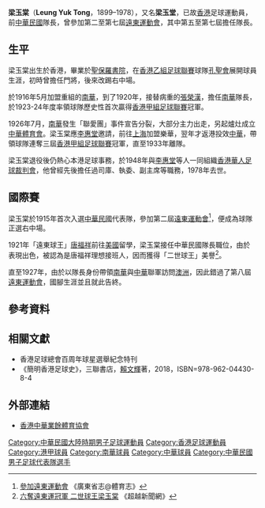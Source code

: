 {{noteTA
|G1=足球
}}
{{Football manager infobox
| playername= 梁玉棠
| fullname = 梁玉棠
| nickname = 二世球王
| image = 
| birth_date = 1899
| birth_place =  {{HKG-1876}}
| death_date = 1978
| death_place = {{HKG-1959}}
| height = 182cm
| currentclub  =
| position = 右中場
| years = 1910–1916 <br> 1916–1926 <br> 1926–1927 <br> 1927–1933
| clubs = [[孔聖會|孔聖會]] <br> [[南華足球隊|南華]] <br> 上海樂華 <br> [[中華體育會|中華]]
| caps(goals) =
| nationalyears = 1915–1927
| nationalteam = [[中華台北男子足球代表隊|中華民國]]
| nationalcaps(goals) = 
| manageryears        = 
| managerclubs        = 
}}

'''梁玉棠'''（'''Leung Yuk Tong'''，1899–1978），又名'''梁玉堂'''，已故[[香港|香港]]足球運動員，前[[中華台北男子足球代表隊|中華民國]]隊長，曾參加第二至第七屆[[遠東運動會|遠東運動會]]，其中第五至第七屆擔任隊長。

==生平==
梁玉棠出生於香港，畢業於[[聖保羅書院|聖保羅書院]]，在[[香港乙組足球聯賽|香港乙組足球聯賽]]球隊[[孔聖會|孔聖會]]展開球員生涯，初時曾擔任門將，後來改踢右中場。

於1916年5月加盟重組的[[南華足球隊|南華]]，到了1920年，接替病重的[[張榮漢|張榮漢]]，擔任[[南華足球隊|南華]]隊長，於1923-24年度率領球隊歷史性首次贏得[[香港甲組足球聯賽|香港甲組足球聯賽]]冠軍。

1926年7月，[[南華足球隊|南華]]發生「聯愛團」事件宣告分裂，大部分主力出走，另起爐灶成立[[中華體育會|中華體育會]]。梁玉棠應[[李惠堂|李惠堂]]邀請，前往[[上海|上海]]加盟樂華，翌年才返港投效[[中華體育會|中華]]，帶領球隊連奪三屆[[香港甲組足球聯賽|香港甲組足球聯賽]]冠軍，直至1933年離隊。

梁玉棠退役後仍熱心本港足球事務，於1948年與[[李惠堂|李惠堂]]等人一同組織[[香港華人足球裁判會|香港華人足球裁判會]]，他曾經先後擔任過司庫、執委、副主席等職務，1978年去世。

==國際賽==
梁玉棠於1915年首次入選[[中華民國|中華民國]]代表隊，參加第二屆[[遠東運動會|遠東運動會]]<ref>[http://www.gdsports.net/shengzhi/docc/yundongjs/disanjie6.htm 參加遠東運動會] {{Wayback|url=http://www.gdsports.net/shengzhi/docc/yundongjs/disanjie6.htm |date=20120418231720 }}《廣東省志@體育志》</ref>，便成為球隊正選右中場。

1921年「遠東球王」[[唐福祥|唐福祥]]前往[[美國|美國]]留學，梁玉棠接任中華民國隊長職位，由於表現出色，被認為是唐福祥理想接班人，因而獲得「二世球王」美譽<ref>[http://beyondnewsnet.com/20141112-liang-yutang/ 六奪遠東運冠軍 二世球王梁玉棠] {{Wayback|url=http://beyondnewsnet.com/20141112-liang-yutang/ |date=20141205062605 }}《超越新聞網》</ref>。

直至1927年，由於以隊長身份帶領[[南華足球隊|南華]]與[[中華體育會|中華]]聯軍訪問[[澳洲|澳洲]]，因此錯過了第八屆[[遠東運動會|遠東運動會]]，國腳生涯並且就此告終。

==參考資料==
{{reflist}}

==相關文獻==
* 香港足球總會百周年球星選舉紀念特刊
* 《簡明香港足球史》，三聯書店，[[賴文輝|賴文輝]]著，2018，ISBN=978-962-04430-8-4

==外部連結==
* [http://www.caaf-hk.com/ 香港中華業餘體育協會] {{Wayback|url=http://www.caaf-hk.com/ |date=20141219044100 }}

{{DEFAULTSORT: Leung Yuk Tong}} 
[[Category:中華民國大陸時期男子足球運動員|Category:中華民國大陸時期男子足球運動員]]
[[Category:香港足球運動員|Category:香港足球運動員]]
[[Category:港甲球員|Category:港甲球員]]
[[Category:南華球員|Category:南華球員]]
[[Category:中華球員|Category:中華球員]]
[[Category:中華民國男子足球代表隊選手|Category:中華民國男子足球代表隊選手]]
